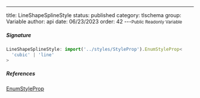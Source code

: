 ---
title: LineShapeSplineStyle
status: published
category: tlschema
group: Variable
author: api
date: 06/23/2023
order: 42
---<Small>Public Readonly Variable</Small>




##### Signature


```ts
LineShapeSplineStyle: import('../styles/StyleProp').EnumStyleProp<
  'cubic' | 'line'
>
```

##### References

[EnumStyleProp](/gen/tlschema/EnumStyleProp-class)

